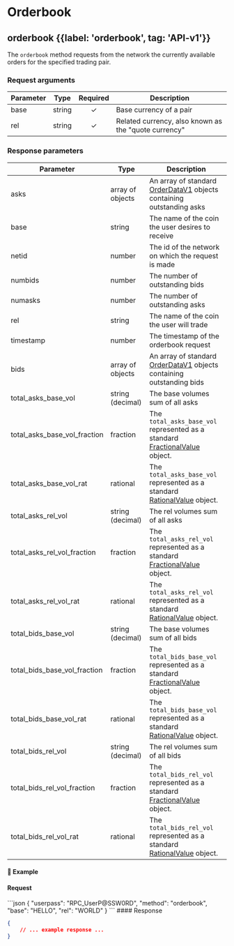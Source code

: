 
# Orderbook

## orderbook {{label: 'orderbook', tag: 'API-v1'}}

The `orderbook` method requests from the network the currently available orders for the specified trading pair.

### Request arguments

| Parameter | Type   | Required | Description                                          |
| --------- | ------ | :------: | ---------------------------------------------------- |
| base      | string |     ✓    | Base currency of a pair                              |
| rel       | string |     ✓    | Related currency, also known as the "quote currency" |

### Response parameters

| Parameter                        | Type             | Description                                                                                                                                   |
| -------------------------------- | ---------------- | --------------------------------------------------------------------------------------------------------------------------------------------- |
| asks                             | array of objects | An array of standard [OrderDataV1](/komodo-defi-framework/api/common_structures/orders/#order-data-v1) objects containing outstanding asks    |
| base                             | string           | The name of the coin the user desires to receive                                                                                              |
| netid                            | number           | The id of the network on which the request is made                                                                                            |
| numbids                          | number           | The number of outstanding bids                                                                                                                |
| numasks                          | number           | The number of outstanding asks                                                                                                                |
| rel                              | string           | The name of the coin the user will trade                                                                                                      |
| timestamp                        | number           | The timestamp of the orderbook request                                                                                                        |
| bids                             | array of objects | An array of standard [OrderDataV1](/komodo-defi-framework/api/common_structures/orders/#order-data-v1) objects containing outstanding bids    |
| total\_asks\_base\_vol           | string (decimal) | The base volumes sum of all asks                                                                                                              |
| total\_asks\_base\_vol\_fraction | fraction         | The `total_asks_base_vol` represented as a standard [FractionalValue](/komodo-defi-framework/api/common_structures/#fractional-value) object. |
| total\_asks\_base\_vol\_rat      | rational         | The `total_asks_base_vol` represented as a standard [RationalValue](/komodo-defi-framework/api/common_structures/#rational-value) object.     |
| total\_asks\_rel\_vol            | string (decimal) | The rel volumes sum of all asks                                                                                                               |
| total\_asks\_rel\_vol\_fraction  | fraction         | The `total_asks_rel_vol` represented as a standard [FractionalValue](/komodo-defi-framework/api/common_structures/#fractional-value) object.  |
| total\_asks\_rel\_vol\_rat       | rational         | The `total_asks_rel_vol` represented as a standard [RationalValue](/komodo-defi-framework/api/common_structures/#rational-value) object.      |
| total\_bids\_base\_vol           | string (decimal) | The base volumes sum of all bids                                                                                                              |
| total\_bids\_base\_vol\_fraction | fraction         | The `total_bids_base_vol` represented as a standard [FractionalValue](/komodo-defi-framework/api/common_structures/#fractional-value) object. |
| total\_bids\_base\_vol\_rat      | rational         | The `total_bids_base_vol` represented as a standard [RationalValue](/komodo-defi-framework/api/common_structures/#rational-value) object.     |
| total\_bids\_rel\_vol            | string (decimal) | The rel volumes sum of all bids                                                                                                               |
| total\_bids\_rel\_vol\_fraction  | fraction         | The `total_bids_rel_vol` represented as a standard [FractionalValue](/komodo-defi-framework/api/common_structures/#fractional-value) object.  |
| total\_bids\_rel\_vol\_rat       | rational         | The `total_bids_rel_vol` represented as a standard [RationalValue](/komodo-defi-framework/api/common_structures/#rational-value) object.      |

#### 📌 Example

#### Request

<CodeGroup title="orderbook" tag="POST" label="orderbook" mm2MethodDecorate="true">
  ```json
  {
    "userpass": "RPC_UserP@SSW0RD",
    "method": "orderbook",
    "base": "HELLO",
    "rel": "WORLD"
  }
  ```
</CodeGroup>

<CollapsibleSection expandedText="Hide Response" collapsedText="Show Response">
  #### Response

  ```json
  {
      // ... example response ...
  }
  ```
</CollapsibleSection>
